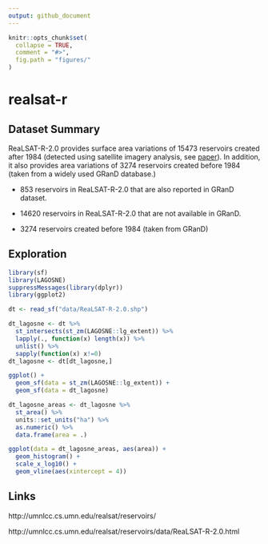 ```yaml
---
output: github_document
---
```


<!-- README.md is generated from README.Rmd. Please edit that file -->

```r
knitr::opts_chunk$set(
  collapse = TRUE,
  comment = "#>", 
  fig.path = "figures/"
)
```

# realsat-r

## Dataset Summary

ReaLSAT-R-2.0 provides surface area variations of 15473 reservoirs created after 1984 (detected using satellite imagery analysis, see [paper](http://umnlcc.cs.umn.edu/realsat/reservoirs/data/ReaLSAT-R-2.0.pdf)). In addition, it also provides area variations of 3274 reservoirs created before 1984 (taken from a widely used GRanD database.)

 * 853 reservoirs in ReaLSAT-R-2.0 that are also reported in GRanD dataset.

 * 14620 reservoirs in ReaLSAT-R-2.0 that are not available in GRanD.

 * 3274 reservoirs created before 1984 (taken from GRanD) 

## Exploration

```r
library(sf)
library(LAGOSNE)
suppressMessages(library(dplyr))
library(ggplot2)

dt <- read_sf("data/ReaLSAT-R-2.0.shp")

dt_lagosne <- dt %>%
  st_intersects(st_zm(LAGOSNE::lg_extent)) %>%
  lapply(., function(x) length(x)) %>%
  unlist() %>%
  sapply(function(x) x!=0)
dt_lagosne <- dt[dt_lagosne,]

ggplot() +
  geom_sf(data = st_zm(LAGOSNE::lg_extent)) +
  geom_sf(data = dt_lagosne)

dt_lagosne_areas <- dt_lagosne %>%
  st_area() %>%
  units::set_units("ha") %>%
  as.numeric() %>%
  data.frame(area = .)

ggplot(data = dt_lagosne_areas, aes(area)) +
  geom_histogram() +
  scale_x_log10() +
  geom_vline(aes(xintercept = 4))
```

## Links

http://umnlcc.cs.umn.edu/realsat/reservoirs/

http://umnlcc.cs.umn.edu/realsat/reservoirs/data/ReaLSAT-R-2.0.html
